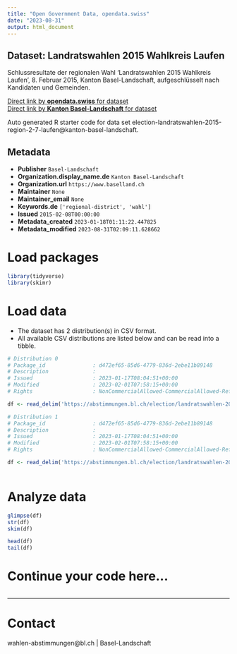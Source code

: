 ```yaml
---
title: "Open Government Data, opendata.swiss"
date: "2023-08-31"
output: html_document
---
```


## Dataset: Landratswahlen 2015 Wahlkreis Laufen

Schlussresultate der regionalen Wahl 'Landratswahlen 2015 Wahlkreis Laufen', 8. Februar 2015, Kanton Basel-Landschaft, aufgeschlüsselt nach Kandidaten und Gemeinden.

[Direct link by **opendata.swiss** for dataset](https://opendata.swiss/de/dataset/landratswahlen-2015-wahlkreis-laufen)<br>
[Direct link by **Kanton Basel-Landschaft** for dataset](https://abstimmungen.bl.ch/election/landratswahlen-2015-region-2-7-laufen/data)

Auto generated R starter code for data set election-landratswahlen-2015-region-2-7-laufen@kanton-basel-landschaft.

## Metadata

- **Publisher** `Basel-Landschaft`
- **Organization.display_name.de** `Kanton Basel-Landschaft`
- **Organization.url** `https://www.baselland.ch`
- **Maintainer** `None`
- **Maintainer_email** `None`
- **Keywords.de** `['regional-district', 'wahl']`
- **Issued** `2015-02-08T00:00:00`
- **Metadata_created** `2023-01-18T01:11:22.447825`
- **Metadata_modified** `2023-08-31T02:09:11.628662`


# Load packages

```r

library(tidyverse)
library(skimr)

```

# Load data

-   The dataset has 2 distribution(s) in CSV format.
-   All available CSV distributions are listed below and can be read into a tibble.

```r

# Distribution 0
# Package_id               : d472ef65-85d6-4779-836d-2ebe11b89148
# Description              : 
# Issued                   : 2023-01-17T08:04:51+00:00
# Modified                 : 2023-02-01T07:58:15+00:00
# Rights                   : NonCommercialAllowed-CommercialAllowed-ReferenceRequired

df <- read_delim('https://abstimmungen.bl.ch/election/landratswahlen-2015-region-2-7-laufen/data-parties-csv')

# Distribution 1
# Package_id               : d472ef65-85d6-4779-836d-2ebe11b89148
# Description              : 
# Issued                   : 2023-01-17T08:04:51+00:00
# Modified                 : 2023-02-01T07:58:15+00:00
# Rights                   : NonCommercialAllowed-CommercialAllowed-ReferenceRequired

df <- read_delim('https://abstimmungen.bl.ch/election/landratswahlen-2015-region-2-7-laufen/data-csv')



```

# Analyze data

```r

glimpse(df)
str(df)
skim(df)

head(df)
tail(df)

```

# Continue your code here...

```r

```

------------------------------------------------------------------------

# Contact

wahlen-abstimmungen@bl.ch | Basel-Landschaft
